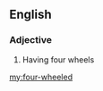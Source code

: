 ==English==

===Adjective===
{{en-adj|pos=[[four]]-[[wheeled]]|-}}

# Having four wheels

[[my:four-wheeled]]